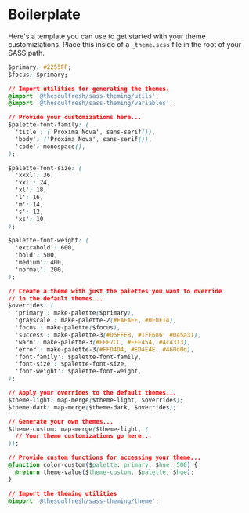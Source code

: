 
<Meta title="Cheat Sheet/Boilerplate" />

# Boilerplate

Here's a template you can use to get started with your
theme customiziations. Place this inside of a `_theme.scss`
file in the root of your SASS path.

```css
$primary: #2255FF;
$focus: $primary;

// Import utilities for generating the themes.
@import '@thesoulfresh/sass-theming/utils';
@import '@thesoulfresh/sass-theming/variables';

// Provide your customizations here...
$palette-font-family: (
  'title': ('Proxima Nova', sans-serif()),
  'body': ('Proxima Nova', sans-serif()),
  'code': monospace(),
);

$palette-font-size: (
  'xxxl': 36,
  'xxl': 24,
  'xl': 18,
  'l': 16,
  'm': 14,
  's': 12,
  'xs': 10,
);

$palette-font-weight: (
  'extrabold': 600,
  'bold': 500,
  'medium': 400,
  'normal': 200,
);

// Create a theme with just the palettes you want to override
// in the default themes...
$overrides: (
  'primary': make-palette($primary),
  'grayscale': make-palette-2(#EAEAEF, #0F0E14),
  'focus': make-palette($focus),
  'success': make-palette-3(#D6FFEB, #1FE686, #045a31),
  'warn': make-palette-3(#FFF7CC, #FFE454, #4c4313),
  'error': make-palette-3(#FFD4D4, #ED4E4E, #460d0d),
  'font-family': $palette-font-family,
  'font-size': $palette-font-size,
  'font-weight': $palette-font-weight,
);

// Apply your overrides to the default themes...
$theme-light: map-merge($theme-light, $overrides);
$theme-dark: map-merge($theme-dark, $overrides);

// Generate your own themes...
$theme-custom: map-merge($theme-light, (
  // Your theme customizations go here...
));

// Provide custom functions for accessing your theme...
@function color-custom($palette: primary, $hue: 500) {
  @return theme-value($theme-custom, $palette, $hue);
}

// Import the theming utilities
@import '@thesoulfresh/sass-theming/theme';
```

